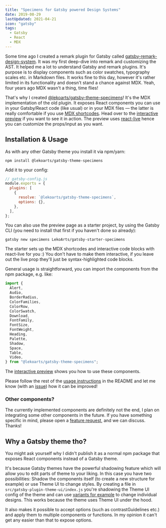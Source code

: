 ```yaml
---
title: "Specimens for Gatsby powered Design Systems"
date: 2019-08-29
lastUpdated: 2021-04-21
icon: "gatsby"
tags:
  - Gatsby
  - React
  - MDX
---
```


Some time ago I created a remark plugin for Gatsby called [gatsby-remark-design-system](https://github.com/LekoArts/gatsby-remark-design-system). It was my first deep-dive into remark and customizing the AST. It helped me a lot to understand Gatsby and remark plugins. It's purpose is to display components such as color swatches, typography scales etc. in Markdown files. It works fine to this day, however it's rather limited in its functionality and doesn't stand a chance against MDX. Yeah, four years ago MDX wasn't a thing, time flies!

That's why I created [@lekoarts/gatsby-theme-specimens](https://github.com/LekoArts/gatsby-themes/tree/master/themes/gatsby-theme-specimens)! It's the MDX implementation of the old plugin. It exposes React components you can use in your Gatsby/React code (like usual) or in your MDX files — the latter is really comfortable if you use [MDX shortcodes](https://github.com/LekoArts/gatsby-themes/tree/master/themes/gatsby-theme-specimens#mdx-shortcodes). Head over to the [interactive preview](https://specimens.lekoarts.de/) if you want to see it in action. The preview uses [react-live](https://github.com/FormidableLabs/react-live) hence you can customize the props/input as you want.

## Installation & Usage

As with any other Gatsby theme you install it via npm/yarn:

```shell
npm install @lekoarts/gatsby-theme-specimens
```

Add it to your config:

```js
// gatsby-config.js
module.exports = {
  plugins: [
    {
      resolve: `@lekoarts/gatsby-theme-specimens`,
      options: {},
    },
  ],
};
```

You can also use the preview page as a starter project, by using the Gatsby CLI (you need to install that first if you haven't done so already):

```shell
gatsby new specimens LekoArts/gatsby-starter-specimens
```

The starter sets up the MDX shortcodes and interactive code blocks with react-live for you :) You don't have to make them interactive, if you leave out the live prop they'll just be syntax-highlighted code blocks.

General usage is straightforward, you can import the components from the npm package, e.g. like:

```js
import {
  Alert,
  Audio,
  BorderRadius,
  ColorFamilies,
  ColorRow,
  ColorSwatch,
  Download,
  FontFamily,
  FontSize,
  FontWeight,
  Heading,
  Palette,
  Shadow,
  Space,
  Table,
  Video,
} from "@lekoarts/gatsby-theme-specimens";
```

The [interactive preview](https://specimens.lekoarts.de/) shows you how to use these components.

Please follow the rest of the [usage instructions](https://github.com/LekoArts/gatsby-themes/tree/master/themes/gatsby-theme-specimens#usage) in the README and let me know (with an [issue](https://github.com/LekoArts/gatsby-themes/issues/new/choose)) how it can be improved!

### Other components?

The currently implemented components are definitely not the end, I plan on integrating some other components in the future. If you have something specific in mind, please open a [feature request](https://github.com/LekoArts/gatsby-themes/issues/new?assignees=&labels=type%3A+enhancement&template=feature-request.md&title=), and we can discuss. Thanks!

## Why a Gatsby theme tho?

You might ask yourself why I didn't publish it as a normal npm package that exposes React components instead of a Gatsby theme.

It's because Gatsby themes have the powerful shadowing feature which will allow you to edit parts of theme to your liking. In this case you have two possibilities: Shadow the components itself (to create a new structure for example) or use Theme UI to change styles. By creating a file in `src/gatsby-plugin-theme-ui/index.js` you're shadowing the Theme UI config of the theme and can use [variants for example](https://github.com/LekoArts/gatsby-themes/tree/master/themes/gatsby-theme-specimens#modifications) to change individual designs. This works because the theme uses Theme UI under the hood.

It also makes it possible to accept options (such as contrastGuidelines etc.) and apply them to multiple components or functions. In my opinion it can't get any easier than that to expose options.
